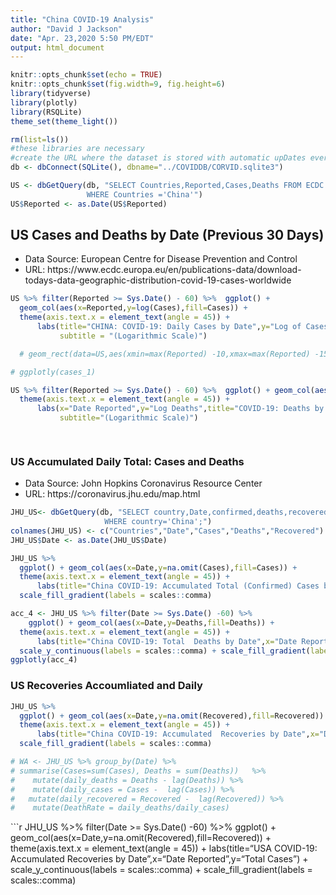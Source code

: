 ```yaml
---
title: "China COVID-19 Analysis"
author: "David J Jackson"
date: "Apr. 23,2020 5:50 PM/EDT"
output: html_document
---
```


```r
knitr::opts_chunk$set(echo = TRUE)
knitr::opts_chunk$set(fig.width=9, fig.height=6)
library(tidyverse)
library(plotly)
library(RSQLite)
theme_set(theme_light())
```
```r
rm(list=ls())
#these libraries are necessary
#create the URL where the dataset is stored with automatic upDates every day
db <- dbConnect(SQLite(), dbname="../COVIDDB/CORVID.sqlite3")
```
```r
US <- dbGetQuery(db, "SELECT Countries,Reported,Cases,Deaths FROM ECDC 
                 WHERE Countries ='China'")
US$Reported <- as.Date(US$Reported)

```

## US Cases  and Deaths by Date (Previous 30 Days)
 * Data Source: European Centre for Disease Prevention and Control
 * URL: https://www.ecdc.europa.eu/en/publications-data/download-todays-data-geographic-distribution-covid-19-cases-worldwide

```r
US %>% filter(Reported >= Sys.Date() - 60) %>%  ggplot() +
  geom_col(aes(x=Reported,y=log(Cases),fill=Cases)) +
  theme(axis.text.x = element_text(angle = 45)) +
      labs(title="CHINA: COVID-19: Daily Cases by Date",y="Log of Cases",
           subtitle = "(Logarithmic Scale)")

  # geom_rect(data=US,aes(xmin=max(Reported) -10,xmax=max(Reported) -15,ymin=min(Cases),ymax=max(Cases)), alpha= 0.01,fill="grey")

```
```r
    
# ggplotly(cases_1)

US %>% filter(Reported >= Sys.Date() - 60) %>%  ggplot() + geom_col(aes(x=Reported,y=log(Deaths),fill=Deaths)) +
  theme(axis.text.x = element_text(angle = 45)) +
      labs(x="Date Reported",y="Log Deaths",title="COVID-19: Deaths by Date",
           subtitle="(Logarithmic Scale)")
           



```


### US Accumulated Daily Total: Cases and Deaths
* Data Source: John Hopkins Coronavirus Resource Center
* URL: https://coronavirus.jhu.edu/map.html


```r
JHU_US<- dbGetQuery(db, "SELECT country,Date,confirmed,deaths,recovered FROM JHUDATA
                     WHERE country='China';")
colnames(JHU_US) <- c("Countries","Date","Cases","Deaths","Recovered")
JHU_US$Date <- as.Date(JHU_US$Date) 
```

```r
JHU_US %>% 
  ggplot() + geom_col(aes(x=Date,y=na.omit(Cases),fill=Cases)) +
  theme(axis.text.x = element_text(angle = 45)) +
      labs(title="China COVID-19: Accumulated Total (Confirmed) Cases by Date",x="Date Reported",y="Total Cases")  + scale_y_continuous(labels = scales::comma) +
  scale_fill_gradient(labels = scales::comma)


```
```r

acc_4 <- JHU_US %>% filter(Date >= Sys.Date() -60) %>%
    ggplot() + geom_col(aes(x=Date,y=Deaths,fill=Deaths)) +
  theme(axis.text.x = element_text(angle = 45)) +
      labs(title="China COVID-19: Total  Deaths by Date",x="Date Reported",y="Total Deaths") +   
  scale_y_continuous(labels = scales::comma) + scale_fill_gradient(labels = scales::comma)
ggplotly(acc_4)
```

### US Recoveries Accoumliated  and Daily

```r
JHU_US %>% 
  ggplot() + geom_col(aes(x=Date,y=na.omit(Recovered),fill=Recovered)) +
  theme(axis.text.x = element_text(angle = 45)) +
      labs(title="China COVID-19: Accumulated  Recoveries by Date",x="Date Reported",y="Total Cases")  + scale_y_continuous(labels = scales::comma) +
  scale_fill_gradient(labels = scales::comma)
```
```r

# WA <- JHU_US %>% group_by(Date) %>% 
# summarise(Cases=sum(Cases), Deaths = sum(Deaths))   %>%
#    mutate(daily_deaths = Deaths - lag(Deaths)) %>% 
#    mutate(daily_cases = Cases -  lag(Cases)) %>%
#   mutate(daily_recovered = Recovered -  lag(Recovered)) %>%
#    mutate(DeathRate = daily_deaths/daily_cases)
```
```r

JHU_US %>% filter(Date >= Sys.Date() -60) %>%
  ggplot() + geom_col(aes(x=Date,y=na.omit(Recovered),fill=Recovered)) +
  theme(axis.text.x = element_text(angle = 45)) +
      labs(title="USA COVID-19: Accumulated  Recoveries by Date",x="Date Reported",y="Total Cases")  + scale_y_continuous(labels = scales::comma) +
  scale_fill_gradient(labels = scales::comma)







